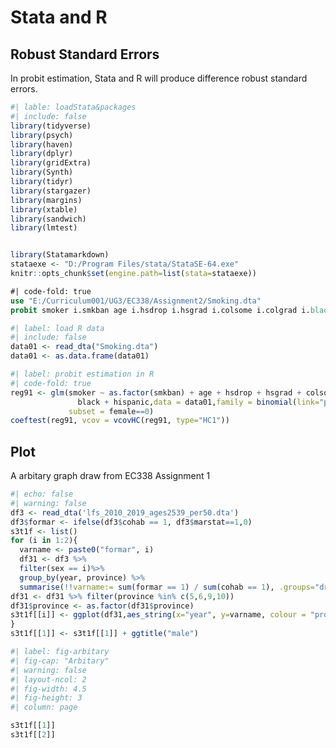 # Stata and R

## Robust Standard Errors
In probit estimation, Stata and R will produce difference robust standard errors.
```{r}
#| lable: loadStata&packages
#| include: false
library(tidyverse)
library(psych)
library(haven)
library(dplyr)
library(gridExtra)
library(Synth)
library(tidyr)
library(stargazer)
library(margins)
library(xtable)
library(sandwich)
library(lmtest)


library(Statamarkdown)
stataexe <- "D:/Program Files/stata/StataSE-64.exe"
knitr::opts_chunk$set(engine.path=list(stata=stataexe))
```
```{stata}
#| code-fold: true
use "E:/Curriculum001/UG3/EC338/Assignment2/Smoking.dta"
probit smoker i.smkban age i.hsdrop i.hsgrad i.colsome i.colgrad i.black i.hispanic if female == 0,robust

```
```{r}
#| label: load R data
#| include: false
data01 <- read_dta("Smoking.dta")
data01 <- as.data.frame(data01)
```
```{r}
#| label: probit estimation in R
#| code-fold: true
reg91 <- glm(smoker ~ as.factor(smkban) + age + hsdrop + hsgrad + colsome+ colgrad + 
               black + hispanic,data = data01,family = binomial(link="probit"), 
             subset = female==0)
coeftest(reg91, vcov = vcovHC(reg91, type="HC1"))
```
## Plot
A arbitary graph draw from EC338 Assignment 1
```{r}
#| echo: false
#| warning: false
df3 <- read_dta('lfs_2010_2019_ages2539_per50.dta')
df3$formar <- ifelse(df3$cohab == 1, df3$marstat==1,0)
s3t1f <- list()
for (i in 1:2){
  varname <- paste0("formar", i)
  df31 <- df3 %>%
  filter(sex == i)%>%
  group_by(year, province) %>%
  summarise(!!varname:= sum(formar == 1) / sum(cohab == 1), .groups="drop")
df31 <- df31 %>% filter(province %in% c(5,6,9,10))
df31$province <- as.factor(df31$province)
s3t1f[[i]] <- ggplot(df31,aes_string(x="year", y=varname, colour = "province", group="province")) + geom_line() + ggtitle("female") + geom_vline(aes(xintercept = 2013), linetype="dotted", color = "red") +scale_color_discrete(labels = c("Quebec", "Ontario", "Aberta", "BC") )+scale_y_continuous(limits = c(0, 1))
}
s3t1f[[1]] <- s3t1f[[1]] + ggtitle("male")
```

```{r}
#| label: fig-arbitary
#| fig-cap: "Arbitary"
#| warning: false
#| layout-ncol: 2
#| fig-width: 4.5
#| fig-height: 3
#| column: page

s3t1f[[1]]
s3t1f[[2]]
```